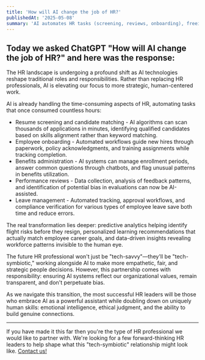 ```yaml
---
title: 'How will AI change the job of HR?'
publishedAt: '2025-05-08'
summary: 'AI automates HR tasks (screening, reviews, onboarding), freeing professionals for strategic, human-centered work partnerships.'
---
```


## Today we asked ChatGPT "How will AI change the job of HR?" and here was the response:

The HR landscape is undergoing a profound shift as AI technologies reshape traditional roles and responsibilities. Rather than replacing HR professionals, AI is elevating our focus to more strategic, human-centered work.

AI is already handling the time-consuming aspects of HR, automating tasks that once consumed countless hours:
- Resume screening and candidate matching - AI algorithms can scan thousands of applications in minutes, identifying qualified candidates based on skills alignment rather than keyword matching.
- Employee onboarding - Automated workflows guide new hires through paperwork, policy acknowledgments, and training assignments while tracking completion.
- Benefits administration - AI systems can manage enrollment periods, answer common questions through chatbots, and flag unusual patterns in benefits utilization.
- Performance reviews - Data collection, analysis of feedback patterns, and identification of potential bias in evaluations can now be AI-assisted.
- Leave management - Automated tracking, approval workflows, and compliance verification for various types of employee leave save both time and reduce errors.

The real transformation lies deeper: predictive analytics helping identify flight risks before they resign, personalized learning recommendations that actually match employee career goals, and data-driven insights revealing workforce patterns invisible to the human eye.

The future HR professional won't just be "tech-savvy"—they'll be "tech-symbiotic," working alongside AI to make more empathetic, fair, and strategic people decisions. However, this partnership comes with responsibility: ensuring AI systems reflect our organizational values, remain transparent, and don't perpetuate bias.

As we navigate this transition, the most successful HR leaders will be those who embrace AI as a powerful assistant while doubling down on uniquely human skills: emotional intelligence, ethical judgment, and the ability to build genuine connections.

---

If you have made it this far then you're the type of HR professional we would like to partner with. We're looking for a few forward-thinking HR leaders to help shape what this "tech-symbiotic" relationship might look like. [Contact us!](mailto:support@candor.so)